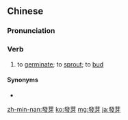 {{also|发芽}}
==Chinese==
{{zh-forms|s=发芽}}

===Pronunciation===
{{zh-pron
|m=fāyá
|c=faat3 ngaa4
|h=pfs=fat-ngà
|mn=hoat-gê/puh-gê
|cat=v
}}

===Verb===
{{zh-verb}}

# to [[germinate]]; to [[sprout]]; to [[bud]]

====Synonyms====
* {{zh-l|抽芽}}

[[zh-min-nan:發芽]]
[[ko:發芽]]
[[mg:發芽]]
[[ja:發芽]]